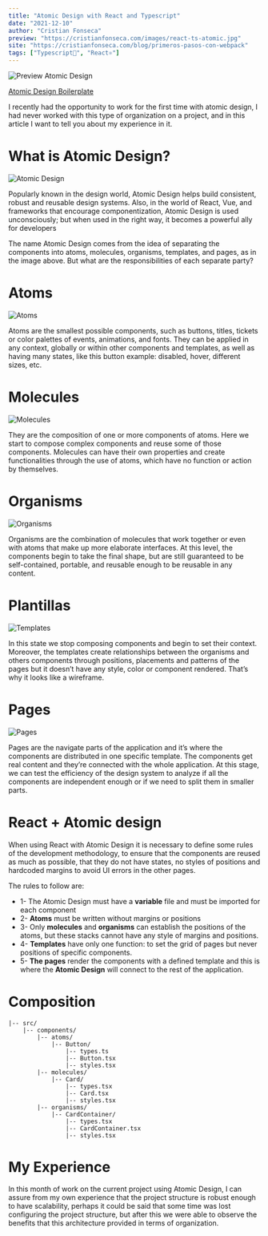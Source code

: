 ```yaml
---
title: "Atomic Design with React and Typescript"
date: "2021-12-10"
author: "Cristian Fonseca"
preview: "https://cristianfonseca.com/images/react-ts-atomic.jpg"
site: "https://cristianfonseca.com/blog/primeros-pasos-con-webpack"
tags: ["Typescript💙", "React⚛"]
---
```


![Preview Atomic Design](/images/react-ts-atomic.jpg)

[Atomic Design Boilerplate](https://github.com/danilowoz/react-atomic-design)

I recently had the opportunity to work for the first time with atomic design, I had never worked with this type of organization on a project, and in this article I want to tell you about my experience in it.

# What is Atomic Design?

![Atomic Design](/images/atomic-design/atomic-design.png)

Popularly known in the design world, Atomic Design helps build consistent, robust and reusable design systems. Also, in the world of React, Vue, and frameworks that encourage componentization, Atomic Design is used unconsciously; but when used in the right way, it becomes a powerful ally for developers

The name Atomic Design comes from the idea of ​​separating the components into atoms, molecules, organisms, templates, and pages, as in the image above. But what are the responsibilities of each separate party?

# Atoms

![Atoms](/images/atomic-design/atoms.png)

Atoms are the smallest possible components, such as buttons, titles, tickets or color palettes of events, animations, and fonts. They can be applied in any context, globally or within other components and templates, as well as having many states, like this button example: disabled, hover, different sizes, etc.

# Molecules

![Molecules](/images/atomic-design/molecules.png)

They are the composition of one or more components of atoms. Here we start to compose complex components and reuse some of those components. Molecules can have their own properties and create functionalities through the use of atoms, which have no function or action by themselves.

# Organisms

![Organisms](/images/atomic-design/organisms.png)

Organisms are the combination of molecules that work together or even with atoms that make up more elaborate interfaces. At this level, the components begin to take the final shape, but are still guaranteed to be self-contained, portable, and reusable enough to be reusable in any content.

# Plantillas

![Templates](/images/atomic-design/templates.png)

In this state we stop composing components and begin to set their context. Moreover, the templates create relationships between the organisms and others components through positions, placements and patterns of the pages but it doesn’t have any style, color or component rendered. That’s why it looks like a wireframe.

# Pages

![Pages](/images/atomic-design/pages.png)

Pages are the navigate parts of the application and it’s where the components are distributed in one specific template. The components get real content and they’re connected with the whole application. At this stage, we can test the efficiency of the design system to analyze if all the components are independent enough or if we need to split them in smaller parts.

# React + Atomic design

When using React with Atomic Design it is necessary to define some rules of the development methodology, to ensure that the components are reused as much as possible, that they do not have states, no styles of positions and hardcoded margins to avoid UI errors in the other pages.

The rules to follow are:

- 1- The Atomic Design must have a **variable** file and must be imported for each component
- 2- **Atoms** must be written without margins or positions
- 3- Only **molecules** and **organisms** can establish the positions of the atoms, but these stacks cannot have any style of margins and positions.
- 4- **Templates** have only one function: to set the grid of pages but never positions of specific components.
- 5- **The pages** render the components with a defined template and this is where the **Atomic Design** will connect to the rest of the application.

# Composition

```shell
|-- src/
    |-- components/
        |-- atoms/
            |-- Button/
                |-- types.ts
                |-- Button.tsx
                |-- styles.tsx
        |-- molecules/
            |-- Card/
                |-- types.tsx
                |-- Card.tsx
                |-- styles.tsx
        |-- organisms/
            |-- CardContainer/
                |-- types.tsx
                |-- CardContainer.tsx
                |-- styles.tsx
```

# My Experience

In this month of work on the current project using Atomic Design, I can assure from my own experience that the project structure is robust enough to have scalability, perhaps it could be said that some time was lost configuring the project structure, but after this we were able to observe the benefits that this architecture provided in terms of organization.

